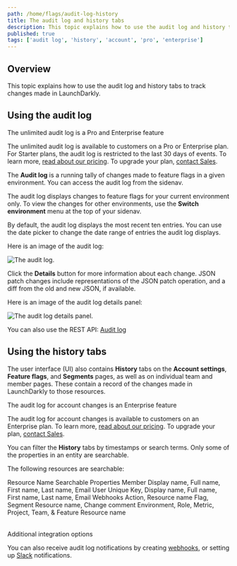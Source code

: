 ```yaml
---
path: /home/flags/audit-log-history
title: The audit log and history tabs
description: This topic explains how to use the audit log and history tabs to track changes made in LaunchDarkly. The Audit Log is a running tally of changes made to feature flags in a given environment.
published: true
tags: ['audit log', 'history', 'account', 'pro', 'enterprise']
---
```


## Overview

This topic explains how to use the audit log and history tabs to track changes made in LaunchDarkly.

## Using the audit log

<Callout intent="primary">
<CalloutTitle>The unlimited audit log is a Pro and Enterprise feature</CalloutTitle>
<CalloutDescription>

The unlimited audit log is available to customers on a Pro or Enterprise plan. For Starter plans, the audit log is restricted to the last 30 days of events. To learn more, [read about our pricing](https://launchdarkly.com/pricing/). To upgrade your plan, [contact Sales](https://launchdarkly.com/contact-sales/).

</CalloutDescription>
</Callout>

The **Audit log** is a running tally of changes made to feature flags in a given environment. You can access the audit log from the sidenav.

The audit log displays changes to feature flags for your current environment only. To view the changes for other environments, use the **Switch environment** menu at the top of your sidenav.

By default, the audit log displays the most recent ten entries. You can use the date picker to change the date range of entries the audit log displays.

Here is an image of the audit log:

![The audit log.](audit-log.png)

Click the **Details** button for more information about each change. JSON patch changes include representations of the JSON patch operation, and a diff from the old and new JSON, if available.

Here is an image of the audit log details panel:

![The audit log details panel.](audit-log-flag-details.png)

<LearnMore>

You can also use the REST API: [Audit log](https://apidocs.launchdarkly.com/tag/Audit-log)

</LearnMore>

## Using the history tabs

The user interface (UI) also contains **History** tabs on the **Account settings**, **Feature flags**, and **Segments** pages, as well as on individual team and member pages. These contain a record of the changes made in LaunchDarkly to those resources.

<Callout intent="primary">
<CalloutTitle>The audit log for account changes is an Enterprise feature</CalloutTitle>
<CalloutDescription>

The audit log for account changes is available to customers on an Enterprise plan. To learn more, [read about our pricing](https://launchdarkly.com/pricing/). To upgrade your plan, [contact Sales](https://launchdarkly.com/contact-sales/).

</CalloutDescription>
</Callout>

You can filter the **History** tabs by timestamps or search terms. Only some of the properties in an entity are searchable.

The following resources are searchable:

<Table>
  <TableHeader>
    <TableHeadCell>Resource Name</TableHeadCell>
    <TableHeadCell>Searchable Properties</TableHeadCell>
  </TableHeader>
  <TableBody>
    <TableRow>
      <TableCell>Member</TableCell>
      <TableCell>Display name, Full name, First name, Last name, Email</TableCell>
    </TableRow>
    <TableRow>
      <TableCell>User</TableCell>
      <TableCell>Unique Key, Display name, Full name, First name, Last name, Email</TableCell>
    </TableRow>
    <TableRow>
      <TableCell>Webhooks</TableCell>
      <TableCell>Action, Resource name</TableCell>
    </TableRow>
    <TableRow>
      <TableCell>Flag, Segment</TableCell>
      <TableCell>Resource name, Change comment</TableCell>
    </TableRow>
    <TableRow>
      <TableCell>Environment, Role, Metric, Project, Team, & Feature</TableCell>
      <TableCell>Resource name</TableCell>
    </TableRow>
  </TableBody>
</Table>

<Callout intent="info">
<CalloutTitle>Additional integration options</CalloutTitle>
<CalloutDescription>

You can also receive audit log notifications by creating [webhooks](/home/connecting/webhooks), or setting up
[Slack](/integrations/slack) notifications.

</CalloutDescription>
</Callout>
